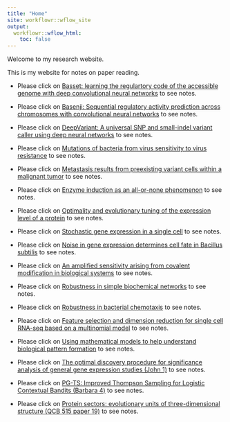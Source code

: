 ```yaml
---
title: "Home"
site: workflowr::wflow_site
output:
  workflowr::wflow_html:
    toc: false
---
```


Welcome to my research website.

This is my website for notes on paper reading. 

* Please click on [Basset: learning the regulartory code of the accessible genome with deep convolutional neural networks](basset.html) to see notes.

* Please click on [Basenji: Sequential regulatory activity prediction across chromosomes with convolutional neural networks](basenji.html) to see notes.

* Please click on [DeepVariant: A universal SNP and small-indel variant caller using deep neural networks](DeepVariant.html) to see notes.

* Please click on [Mutations of bacteria from virus sensitivity to virus resistance](bacteria-mutation.html) to see notes.

* Please click on [Metastasis results from preexisting variant cells within a malignant tumor](metastasis-results.html) to see notes.

* Please click on [Enzyme induction as an all-or-none phenomenon](induction.html) to see notes.

* Please click on [Optimality and evolutionary tuning of the expression level of a protein](optimality.html) to see notes.

* Please click on [Stochastic gene expression in a single cell](stochastic.html) to see notes.

* Please click on [Noise in gene expression determines cell fate in Bacillus subtilis](noise-fate.html) to see notes.

* Please click on [An amplified sensitivity arising from covalent modification in biological systems](ultrasensitivity.html) to see notes.

* Please click on [Robustness in simple biochemical networks](robustness.html) to see notes.

* Please click on [Robustness in bacterial chemotaxis](robustness2.html) to see notes.

* Please click on [Feature selection and dimension reduction for single cell RNA-seq based on a multinomial model](glm-pca-rnaseq.html) to see notes. 

* Please click on [Using mathematical models to help understand biological pattern formation](turing-model.html) to see notes.

* Please click on [The optimal discovery procedure for significance analysis of general gene expression studies (John 1)](john1.html) to see notes.

* Please click on [PG-TS: Improved Thompson Sampling for Logistic Contextual Bandits (Barbara 4)](barbara4.html) to see notes.

* Please click on [Protein sectors: evolutionary units of three-dimensional structure (QCB 515 paper 19)](QCBpaper19.html) to see notes.
















